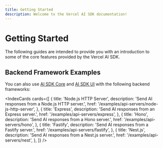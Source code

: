 ```yaml
---
title: Getting Started
description: Welcome to the Vercel AI SDK documentation!
---
```


# Getting Started

The following guides are intended to provide you with an introduction to some of the core features provided by the Vercel AI SDK.

<QuickstartFrameworkCards />

## Backend Framework Examples

You can also use [AI SDK Core](/docs/ai-sdk-core/overview) and [AI SDK UI](/docs/ai-sdk-ui/overview) with the following backend frameworks:

<IndexCards
  cards={[
    {
      title: 'Node.js HTTP Server',
      description: 'Send AI responses from a Node.js HTTP server.',
      href: '/examples/api-servers/node-js-http-server',
    },
    {
      title: 'Express',
      description: 'Send AI responses from an Express server.',
      href: '/examples/api-servers/express',
    },
    {
      title: 'Hono',
      description: 'Send AI responses from a Hono server.',
      href: '/examples/api-servers/hono',
    },
    {
      title: 'Fastify',
      description: 'Send AI responses from a Fastify server.',
      href: '/examples/api-servers/fastify',
    },
    {
      title: 'Nest.js',
      description: 'Send AI responses from a Nest.js server.',
      href: '/examples/api-servers/nest',
    },
  ]}
/>
